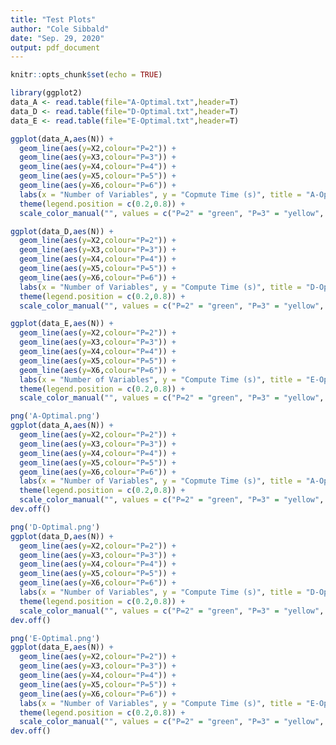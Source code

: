 ```yaml
---
title: "Test Plots"
author: "Cole Sibbald"
date: "Sep. 29, 2020"
output: pdf_document
---
```


```r
knitr::opts_chunk$set(echo = TRUE)
```

```r
library(ggplot2)
data_A <- read.table(file="A-Optimal.txt",header=T)
data_D <- read.table(file="D-Optimal.txt",header=T)
data_E <- read.table(file="E-Optimal.txt",header=T)
```

```r
ggplot(data_A,aes(N)) +
  geom_line(aes(y=X2,colour="P=2")) +
  geom_line(aes(y=X3,colour="P=3")) +
  geom_line(aes(y=X4,colour="P=4")) +
  geom_line(aes(y=X5,colour="P=5")) +
  geom_line(aes(y=X6,colour="P=6")) +
  labs(x = "Number of Variables", y = "Copmute Time (s)", title = "A-Optimal (a = -3, b = 3)") + 
  theme(legend.position = c(0.2,0.8)) + 
  scale_color_manual("", values = c("P=2" = "green", "P=3" = "yellow", "P=4" = "Orange", "P=5" = "red", "P=6" = "violet"))

ggplot(data_D,aes(N)) +
  geom_line(aes(y=X2,colour="P=2")) +
  geom_line(aes(y=X3,colour="P=3")) +
  geom_line(aes(y=X4,colour="P=4")) +
  geom_line(aes(y=X5,colour="P=5")) +
  geom_line(aes(y=X6,colour="P=6")) +
  labs(x = "Number of Variables", y = "Compute Time (s)", title = "D-Optimal (a = -3, b = 3)") + 
  theme(legend.position = c(0.2,0.8)) + 
  scale_color_manual("", values = c("P=2" = "green", "P=3" = "yellow", "P=4" = "Orange", "P=5" = "red", "P=6" = "violet"))

ggplot(data_E,aes(N)) +
  geom_line(aes(y=X2,colour="P=2")) +
  geom_line(aes(y=X3,colour="P=3")) +
  geom_line(aes(y=X4,colour="P=4")) +
  geom_line(aes(y=X5,colour="P=5")) +
  geom_line(aes(y=X6,colour="P=6")) +
  labs(x = "Number of Variables", y = "Compute Time (s)", title = "E-Optimal (a = -3, b = 3)") + 
  theme(legend.position = c(0.2,0.8)) + 
  scale_color_manual("", values = c("P=2" = "green", "P=3" = "yellow", "P=4" = "Orange", "P=5" = "red", "P=6" = "violet"))
```


```r
png('A-Optimal.png')
ggplot(data_A,aes(N)) +
  geom_line(aes(y=X2,colour="P=2")) +
  geom_line(aes(y=X3,colour="P=3")) +
  geom_line(aes(y=X4,colour="P=4")) +
  geom_line(aes(y=X5,colour="P=5")) +
  geom_line(aes(y=X6,colour="P=6")) +
  labs(x = "Number of Variables", y = "Copmute Time (s)", title = "A-Optimal (a = -3, b = 3)") + 
  theme(legend.position = c(0.2,0.8)) + 
  scale_color_manual("", values = c("P=2" = "green", "P=3" = "yellow", "P=4" = "Orange", "P=5" = "red", "P=6" = "violet"))
dev.off()

png('D-Optimal.png')
ggplot(data_D,aes(N)) +
  geom_line(aes(y=X2,colour="P=2")) +
  geom_line(aes(y=X3,colour="P=3")) +
  geom_line(aes(y=X4,colour="P=4")) +
  geom_line(aes(y=X5,colour="P=5")) +
  geom_line(aes(y=X6,colour="P=6")) +
  labs(x = "Number of Variables", y = "Compute Time (s)", title = "D-Optimal (a = -3, b = 3)") + 
  theme(legend.position = c(0.2,0.8)) + 
  scale_color_manual("", values = c("P=2" = "green", "P=3" = "yellow", "P=4" = "Orange", "P=5" = "red", "P=6" = "violet"))
dev.off()

png('E-Optimal.png')
ggplot(data_E,aes(N)) +
  geom_line(aes(y=X2,colour="P=2")) +
  geom_line(aes(y=X3,colour="P=3")) +
  geom_line(aes(y=X4,colour="P=4")) +
  geom_line(aes(y=X5,colour="P=5")) +
  geom_line(aes(y=X6,colour="P=6")) +
  labs(x = "Number of Variables", y = "Compute Time (s)", title = "E-Optimal (a = -3, b = 3)") + 
  theme(legend.position = c(0.2,0.8)) + 
  scale_color_manual("", values = c("P=2" = "green", "P=3" = "yellow", "P=4" = "Orange", "P=5" = "red", "P=6" = "violet"))
dev.off()
```
